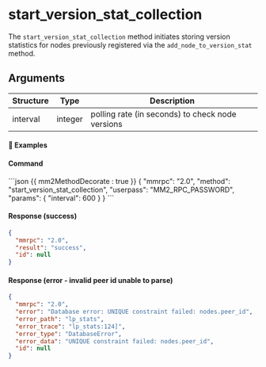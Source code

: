 # start_version_stat_collection

The `start_version_stat_collection` method initiates storing version statistics for nodes previously registered via the `add_node_to_version_stat` method.

## Arguments

| Structure | Type    | Description                                      |
| --------- | ------- | ------------------------------------------------ |
| interval  | integer | polling rate (in seconds) to check node versions |

#### 📌 Examples

#### Command

<CodeGroup title="" tag="POST" label="start_version_stat_collection">
```json {{ mm2MethodDecorate : true }}
{
  "mmrpc": "2.0",
  "method": "start_version_stat_collection",
  "userpass": "MM2_RPC_PASSWORD",
  "params": {
    "interval": 600
  }
}
```
</CodeGroup>


<CollapsibleSection expandedText='Hide Response' collapsedText='Show Response'>

#### Response (success)

```json
{
  "mmrpc": "2.0",
  "result": "success",
  "id": null
}
```

#### Response (error - invalid peer id unable to parse)

```json
{
  "mmrpc": "2.0",
  "error": "Database error: UNIQUE constraint failed: nodes.peer_id",
  "error_path": "lp_stats",
  "error_trace": "lp_stats:124]",
  "error_type": "DatabaseError",
  "error_data": "UNIQUE constraint failed: nodes.peer_id",
  "id": null
}
```

</CollapsibleSection>
